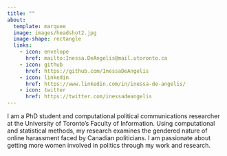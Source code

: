 ```yaml
---
title: ""
about:
  template: marquee
  image: images/headshot2.jpg
  image-shape: rectangle
  links: 
    - icon: envelope
      href: mailto:Inessa.DeAngelis@mail.utoronto.ca
    - icon: github
      href: https://github.com/InessaDeAngelis
    - icon: linkedin
      href: https://www.linkedin.com/in/inessa-de-angelis/
    - icon: twitter
      href: https://twitter.com/inessadeangelis
---
```


I am a PhD student and computational political communications researcher at the University of Toronto's Faculty of Information. Using computational and statistical methods, my research examines the gendered nature of online harassment faced by Canadian politicians. I am passionate about getting more women involved in politics through my work and research.
